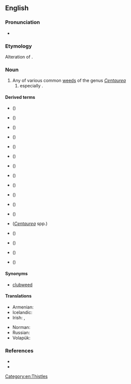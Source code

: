 ==English==

===Pronunciation===
* {{IPA|en|/ˈnæpwiːd/}}

===Etymology===
Alteration of {{m|en|knopweed}}.

===Noun===
{{en-noun|~}}

# Any of various common [[weeds]] of the genus ''[[Centaurea]]''
## especially {{taxlink|Centaurea nigra|species|noshow=1}}.

====Derived terms====
* {{vern|bighead knapweed}} ({{taxlink|Centaurea macrocephala|species|ver=200205}})
* {{vern|black knapweed}} ({{taxlink|Centaurea nigra|species|ver=200205}})
* {{vern|brown knapweed}} ({{taxlink|Centaurea jacea|species|ver=200205}})
* {{vern|common knapweed}} ({{taxlink|Centaurea nigra|species|ver=200205}})
* {{vern|diffuse knapweed}} ({{taxlink|Centaurea diffusa|species|ver=200205}})
* {{vern|giant knapweed}} ({{taxlink|Centaurea macrocephala|species|ver=200205}})
* {{vern|great knapweed}} ({{taxlink|Centaurea scabiosa|species|ver=200205}})
* {{vern|greater knapweed}} ({{taxlink|Centaurea scabiosa|species|ver=200205}})
* {{vern|Jersey knapweed}} ({{taxlink|Centaurea paniculata|species|ver=200205}})
* {{vern|lesser knapweed}} ({{taxlink|Centaurea nigra|species|ver=200205}})
* {{vern|Russian knapweed}} ({{taxlink|Rhaponticum repens|species|ver=200205}})
* {{vern|singleflower knapweed}} ({{taxlink|Centaurea uniflora|species|ver=200205}})
* {{vern|slender knapweed}} (''[[Centaurea]]'' spp.)
* {{vern|spotted knapweed}} ({{taxlink|Centaurea maculosa|species|ver=200205}})
* {{vern|squarrose knapweed}} ({{taxlink|Centaurea virgata ssp. squarrosa|subspecies|ver=200205}})
* {{vern|tumble knapweed}} ({{taxlink|Centaurea diffusa|species|ver=200205}})
* {{vern|white knapweed}} ({{taxlink|Centaurea diffusa|species|ver=200205}})

====Synonyms====
* [[clubweed]]

====Translations====
{{trans-top|''Centaurea''}}
* Armenian: {{t+|hy|տերեփուկ}}
* Icelandic: {{t|is|kornblóm|n}}
* Irish: {{t|ga|bata cogaidh|m}}, {{t|ga|mínscoth|f}}
{{trans-mid}}
* Norman: {{qualifier|Centaurea nigra}} {{t|nrf|bourdonniéthe|f}}
* Russian: {{t|ru|чёрный василёк|m}}
* Volapük: {{t|vo|zentor}}
{{trans-bottom}}

===References===
* {{pedia}}
* {{R:OneLook}}

[[Category:en:Thistles]]